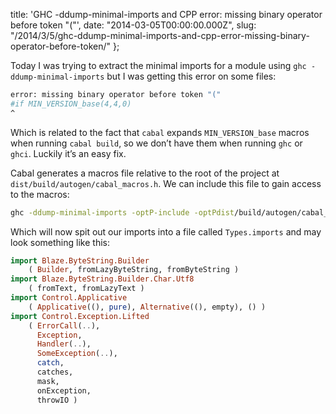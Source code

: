   title:
    'GHC -ddump-minimal-imports and CPP error: missing binary operator before token "("',
  date: "2014-03-05T00:00:00.000Z",
  slug:
    "/2014/3/5/ghc-ddump-minimal-imports-and-cpp-error-missing-binary-operator-before-token/"
};

Today I was trying to extract the minimal imports for a
module using `ghc -ddump-minimal-imports` but I was getting
this error on some files:

```bash
error: missing binary operator before token "("
#if MIN_VERSION_base(4,4,0)
^
```

Which is related to the fact that `cabal` expands
`MIN_VERSION_base` macros when running `cabal build`, so we
don’t have them when running `ghc` or `ghci`. Luckily it’s
an easy fix.

Cabal generates a macros file relative to the root of the
project at `dist/build/autogen/cabal_macros.h`. We can
include this file to gain access to the macros:

```bash
ghc -ddump-minimal-imports -optP-include -optPdist/build/autogen/cabal_macros.h src/Types.hs
```

Which will now spit out our imports into a file called
`Types.imports` and may look something like this:

```haskell
import Blaze.ByteString.Builder
    ( Builder, fromLazyByteString, fromByteString )
import Blaze.ByteString.Builder.Char.Utf8
    ( fromText, fromLazyText )
import Control.Applicative
    ( Applicative((), pure), Alternative((), empty), () )
import Control.Exception.Lifted
    ( ErrorCall(..),
      Exception,
      Handler(..),
      SomeException(..),
      catch,
      catches,
      mask,
      onException,
      throwIO )
```
